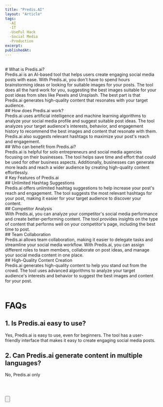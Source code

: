 ```yaml
---
title: "Predis.AI"
layout: "Article"
tags:
  -AI 
  -IT
  -UseFul Hack
  -Social Media
  -Production
excerpt:
publishedAt:
---
```

<br/>
# What is Predis.ai?
<br/>
Predis.ai is an AI-based tool that helps users create engaging social media posts with ease. With Predis.ai, you don't have to spend hours brainstorming ideas or looking for suitable images for your posts. The tool does all the hard work for you, suggesting the best images suitable for your post ideas from sites like Pexels and Unsplash. The best part is that Predis.ai generates high-quality content that resonates with your target audience.
<br/>
## How does Predis.ai work?
<br/>
Predis.ai uses artificial intelligence and machine learning algorithms to analyze your social media profile and suggest suitable post ideas. The tool analyzes your target audience's interests, behavior, and engagement history to recommend the best images and content that resonate with them. Predis.ai also suggests relevant hashtags to maximize your post's reach and engagement.
<br/>
## Who can benefit from Predis.ai?
<br/>
Predis.ai is helpful for solo entrepreneurs and social media agencies focusing on their businesses. The tool helps save time and effort that could be used for other business aspects. Additionally, businesses can generate more leads and reach a wider audience by creating high-quality content effortlessly.
<br/>
# Key Features of Predis.ai
<br/>
## Unlimited Hashtag Suggestions
<br/>
Predis.ai offers unlimited hashtag suggestions to help increase your post's reach and engagement. The tool suggests the most relevant hashtags for your post, making it easier for your target audience to discover your content.
<br/>
## Competitor Analysis
<br/>
With Predis.ai, you can analyze your competitor's social media performance and create better-performing content. The tool provides insights on the type of content that performs well on your competitor's page, including the best time to post.
<br/>
## Team Collaboration
<br/>
Predis.ai allows team collaboration, making it easier to delegate tasks and streamline your social media workflow. With Predis.ai, you can assign different roles to team members, collaborate on post ideas, and manage your social media content in one place.
<br/>
## High-Quality Content Creation
<br/>
Predis.ai generates high-quality content to help you stand out from the crowd. The tool uses advanced algorithms to analyze your target audience's interests and behavior to suggest the best images and content for your post.
<br/>
<Youtube id= "watch?v=Imso0RJ9NUo"/>
<br/>

# FAQs
## 1. Is Predis.ai easy to use?
Yes, Predis.ai is easy to use, even for beginners. The tool has a user-friendly interface that makes it easy to create engaging social media posts.

## 2. Can Predis.ai generate content in multiple languages?
No, Predis.ai only

<br />
<br />

<Button
  address="https://predis.ai/"
  text="Link to Predis.ai"
/>